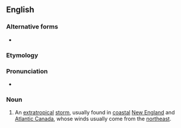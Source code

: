 {{also|noreaster}}

==English==
{{wikipedia}}

===Alternative forms===
* {{l|en|noreaster}}

===Etymology===
{{contraction of|en|northeaster}}

===Pronunciation===
* {{audio|en|En-us-nor'easter.ogg|Audio (US)}}

===Noun===
{{en-noun}}

# An [[extratropical]] [[storm]], usually found in [[coastal]] [[New England]] and [[Atlantic Canada]], whose winds usually come from the [[northeast]].